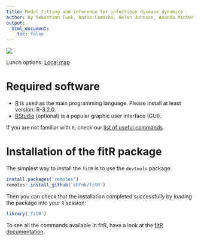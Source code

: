 ```yaml
---
title: Model fitting and inference for infectious disease dynamics
author: by Sebastian Funk, Anton Camacho, Helen Johnson, Amanda Minter, Kathleen O'Reilly and Nicholas Davies
output:
  html_document:
    toc: false
---
```


![](external_fig/import/lshtm_cmmid.png)

Lunch options: [Local map](http://goo.gl/XEPxch) 

# Required software
* [R](http://cran.r-project.org) is used as the main programming language. Please install at least version: R-3.2.0.
* [RStudio](http://www.rstudio.com/products/rstudio/download/) (optional) is a popular graphic user interface (GUI).

If you are not familiar with `R`, check our [list of useful commands](slides/rintro.pdf).

# Installation of the fitR package

The simplest way to install the `fitR` is to use the `devtools` package:

```r
install.packages('remotes')
remotes::install_github('sbfnk/fitR')
```

Then you can check that the installation completed successfully by loading the package into your `R` session:

```r
library('fitR')
```

To see all the commands available in fitR, have a look at the [fitR documentation](fitR.pdf).

<!-- [So what did happen on Tristan da Cunha?](slides/anton_talk.pdf) -->

<!-- [Modelling process uncertainty](process_uncertainty.html) -->

